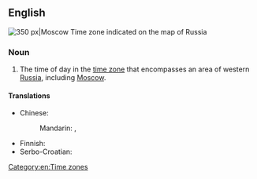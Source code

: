 ==English==

[[File:Map of Russia - Moscow time zone.svg |thumb|right|350 px|Moscow Time zone indicated on the map of Russia]]
{{wikipedia}}

===Noun===
{{en-noun|head=[[Moscow]] [[Time]]|?}}

# The time of day in the [[time zone]] that encompasses an area of western [[Russia]], including [[Moscow]].

====Translations====
{{trans-top|time of day in Moscow time zone}}
* Chinese:
*: Mandarin: {{t|cmn|莫斯科時間|sc=Hani}}, {{t|cmn|莫斯科时间|tr=Mòsīkē shíjiān|sc=Hani}}
{{trans-mid}}
* Finnish: {{t+|fi|Moskova|alt=Moskovan}} {{t+|fi|aika}}
* Serbo-Croatian: {{t|sh|Moskovsko vrijeme}}
{{trans-bottom}}

[[Category:en:Time zones]]